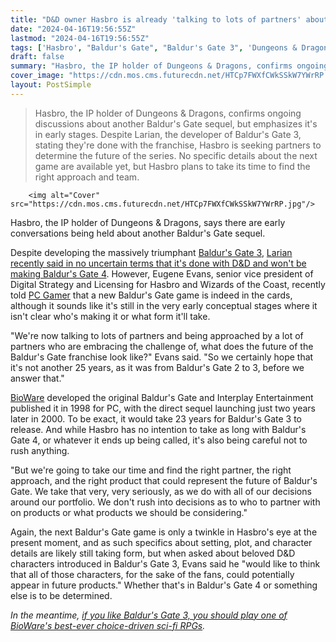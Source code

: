 ```yaml
---
title: "D&D owner Hasbro is already 'talking to lots of partners' about the next Baldur's Gate game and hopes 'it's not another 25 years' before it comes out"
date: "2024-04-16T19:56:55Z"
lastmod: "2024-04-16T19:56:55Z"
tags: ['Hasbro', "Baldur's Gate", "Baldur's Gate 3", 'Dungeons & Dragons', 'Larian', 'PC Gamer', 'BioWare', "Baldur's Gate 2", "Baldur's Gate 4", "Baldur's Gate franchise"]
draft: false
summary: "Hasbro, the IP holder of Dungeons & Dragons, confirms ongoing discussions about another Baldur's Gate sequel, but emphasizes it's in early stages. Despite Larian, the developer of Baldur's Gate 3, stating they're done with the franchise, Hasbro is seeking partners to determine the future of the series. No specific details about the next game are available yet, but Hasbro plans to take its time to find the right approach and team."
cover_image: "https://cdn.mos.cms.futurecdn.net/HTCp7FWXfCWkSSkW7YWrRP.jpg" 
layout: PostSimple
---
```

> Hasbro, the IP holder of Dungeons & Dragons, confirms ongoing discussions about another Baldur's Gate sequel, but emphasizes it's in early stages. Despite Larian, the developer of Baldur's Gate 3, stating they're done with the franchise, Hasbro is seeking partners to determine the future of the series. No specific details about the next game are available yet, but Hasbro plans to take its time to find the right approach and team.


        <img alt="Cover" src="https://cdn.mos.cms.futurecdn.net/HTCp7FWXfCWkSSkW7YWrRP.jpg"/>
        
Hasbro, the IP holder of Dungeons & Dragons, says there are early conversations being held about another Baldur's Gate sequel.

Despite developing the massively triumphant [Baldur's Gate 3](https://www.gamesradar.com/baldurs-gate-3-guide/), [Larian recently said in no uncertain terms that it's done with D&D and won't be making Baldur's Gate 4](https://www.gamesradar.com/larian-is-done-with-baldurs-gate-3-and-dandd-and-wont-make-baldurs-gate-4-well-forever-be-proud-of-it-but-were-not-going-to-continue-in-it/). However, Eugene Evans, senior vice president of Digital Strategy and Licensing for Hasbro and Wizards of the Coast, recently told [PC Gamer](https://www.pcgamer.com/games/rpg/hasbro-wants-to-make-another-baldurs-gate-sequel-but-its-early-days-yet-we-certainly-hope-that-its-not-another-25-years/) that a new Baldur's Gate game is indeed in the cards, although it sounds like it's still in the very early conceptual stages where it isn't clear who's making it or what form it'll take.

"We're now talking to lots of partners and being approached by a lot of partners who are embracing the challenge of, what does the future of the Baldur's Gate franchise look like?" Evans said. "So we certainly hope that it's not another 25 years, as it was from Baldur's Gate 2 to 3, before we answer that."

[BioWare](https://www.gamesradar.com/uk/tag/bioware/) developed the original Baldur's Gate and Interplay Entertainment published it in 1998 for PC, with the direct sequel launching just two years later in 2000. To be exact, it would take 23 years for Baldur's Gate 3 to release. And while Hasbro has no intention to take as long with Baldur's Gate 4, or whatever it ends up being called, it's also being careful not to rush anything.

"But we're going to take our time and find the right partner, the right approach, and the right product that could represent the future of Baldur's Gate. We take that very, very seriously, as we do with all of our decisions around our portfolio. We don't rush into decisions as to who to partner with on products or what products we should be considering."  

Again, the next Baldur's Gate game is only a twinkle in Hasbro's eye at the present moment, and as such specifics about setting, plot, and character details are likely still taking form, but when asked about beloved D&D characters introduced in Baldur's Gate 3, Evans said he "would like to think that all of those characters, for the sake of the fans, could potentially appear in future products." Whether that's in Baldur's Gate 4 or something else is to be determined.

*In the meantime, *[<em>if you like Baldur's Gate 3, you should play one of BioWare's best-ever choice-driven sci-fi RPGs</em>](https://www.gamesradar.com/if-you-like-baldurs-gate-3-you-should-play-one-of-biowares-best-ever-choice-driven-sci-fi-rpgs/)*.*
        